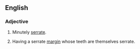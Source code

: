 ==English==

===Adjective===
{{en-adj|-}}

# Minutely [[serrate]].
# {{botany}} {{qualifier|leaves}} Having a serrate [[margin]] whose teeth are themselves serrate.